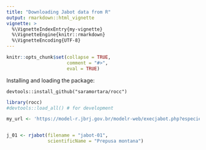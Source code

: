 ```yaml
---
title: "Downloading Jabot data from R"
output: rmarkdown::html_vignette
vignette: >
  %\VignetteIndexEntry{my-vignette}
  %\VignetteEngine{knitr::rmarkdown}
  %\VignetteEncoding{UTF-8}
---
```


```r
knitr::opts_chunk$set(collapse = TRUE,
                      comment = "#>",
                      eval = TRUE)
```

Installing and loading the package:

`devtools::install_github("saramortara/rocc")`

```r
library(rocc)
#devtools::load_all() # for development
```

```r
my_url <- 'https://model-r.jbrj.gov.br/modelr-web/execjabot.php?especie=prepusa%20montana'


j_01 <- rjabot(filename = "jabot-01", 
               scientificName = "Prepusa montana") 
```


